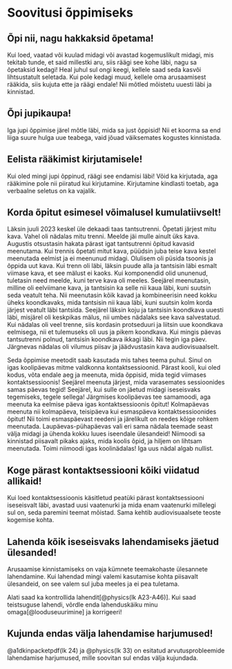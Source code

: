 # Soovitusi õppimiseks

## Õpi nii, nagu hakkaksid õpetama!

Kui loed, vaatad või kuulad midagi või avastad kogemuslikult midagi, mis tekitab tunde, et said millestki aru, siis räägi see kohe läbi, nagu sa õpetaksid kedagi! Heal juhul sul ongi keegi, kellele saad seda kasvõi lihtsustatult seletada. Kui pole kedagi muud, kellele oma arusaamisest rääkida, siis kujuta ette ja räägi endale! Nii mõtled mõistetu uuesti läbi ja kinnistad.

## Õpi jupikaupa!

Iga jupi õppimise järel mõtle läbi, mida sa just õppisid! Nii et koorma sa end liiga suure hulga uue teabega, vaid jõuad väiksemates kogustes kinnistada.

## Eelista rääkimist kirjutamisele!

Kui oled mingi jupi õppinud, räägi see endamisi läbi! Võid ka kirjutada, aga rääkimine pole nii piiratud kui kirjutamine. Kirjutamine kindlasti toetab, aga verbaalne seletus on ka vajalik.

## Korda õpitut esimesel võimalusel kumulatiivselt!

Läksin juuli 2023 keskel üle dekaadi taas tantsutrenni. Õpetati järjest mitu kava. Vahel oli nädalas mitu trenni. Meelde jäi mulle ainult üks kava. Augustis otsustasin hakata pärast igat tantsutrenni õpitud kavasid meenutama. Kui trennis õpetati mitut kava, püüdsin juba teise kava kestel meenutada eelmist ja ei meenunud midagi. Olulisem oli püsida tsoonis ja õppida uut kava. Kui trenn oli läbi, läksin puude alla ja tantsisin läbi esmalt viimase kava, et see mälust ei kaoks. Kui komponendid olid ununenud, tuletasin need meelde, kuni terve kava oli meeles. Seejärel meenutasin, milline oli eelviimane kava, ja tantsisin ka selle nii kaua läbi, kuni suutsin seda veatult teha. Nii meenutasin kõik kavad ja kombineerisin need kokku üheks koondkavaks, mida tantsisin nii kaua läbi, kuni suutsin kolm korda järjest veatult läbi tantsida. Seejärel läksin koju ja tantsisin koondkava uuesti läbi, misjärel oli keskpikas mälus, nii umbes nädalaks see kava salvestatud. Kui nädalas oli veel trenne, siis kordasin protseduuri ja liitsin uue koondkava eelmisega, nii et tulemuseks oli uus ja pikem koondkava. Kui mingis päevas tantsutrenni polnud, tantsisin koondkava ikkagi läbi. Nii tegin iga päev. Järgnevas nädalas oli vilumus piisav ja jäädvustasin kava audiovisuaalselt.

Seda õppimise meetodit saab kasutada mis tahes teema puhul. Sinul on igas koolipäevas mitme valdkonna kontaktsessioonid. Pärast kooli, kui oled kodus, võta endale aeg ja meenuta, mida õppisid, mida tegid viimases kontaktsessioonis! Seejärel meenuta järjest, mida varasemates sessioonides samas päevas tegid! Seejärel, kui sulle on jäetud midagi iseseisvaks tegemiseks, tegele sellega! Järgmises koolipäevas tee samamoodi, aga meenuta ka eelmise päeva igas kontaktsessioonis õpitut! Kolmapäevas meenuta nii kolmapäeva, teisipäeva kui esmaspäeva kontaktsessioonides õpitut! Nii toimi esmaspäevast reedeni ja järelikult on reedes kõige rohkem meenutada. Laupäevas-pühapäevas vali eri sama nädala teemade seast välja midagi ja ühenda kokku luues iseendale ülesandeid! Niimoodi sa kinnistad piisavalt pikaks ajaks, mida koolis õpid, ja hiljem on lihtsam meenutada. Toimi niimoodi igas koolinädalas! Iga uus nädal algab nullist.

## Koge pärast kontaktsessiooni kõiki viidatud allikaid!

Kui loed kontaktsessioonis käsitletud peatüki pärast kontaktsessiooni iseseisvalt läbi, avastad uusi vaatenurki ja mida enam vaatenurki millelegi sul on, seda paremini teemat mõistad. Sama kehtib audiovisuaalsete teoste kogemise kohta.

## Lahenda kõik iseseisvaks lahendamiseks jäetud ülesanded!

Arusaamise kinnistamiseks on vaja kümnete teemakohaste ülesannete lahendamine. Kui lahendad mingi valemi kasutamise kohta piisavalt ülesandeid, on see valem sul juba meeles ja ei pea tuletama.

Alati saad ka kontrollida lahendit[@physics(lk A23-A46)]. Kui saad teistsuguse lahendi, võrdle enda lahenduskäiku minu omaga[@looduseuurimine] ja korrigeeri!

## Kujunda endas välja lahendamise harjumused!

@a1dkinpacketpdf(lk 24) ja @physics(lk 33) on esitatud arvutusprobleemide lahendamise harjumused, mille soovitan sul endas välja kujundada.
